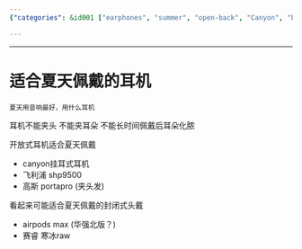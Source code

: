 ```yaml
---
{"categories": &id001 ["earphones", "summer", "open-back", "Canyon", "Philips SHP9500", "Sennheiser Portapro", "Apple AirPods Max", "Sony WH-1000XM4"], "category": "Best Earphones", "date": "2023-12-22 23:52:59", "description": "Discover the perfect earphones for summer with this guide. From open-back options like Canyon, Philips SHP9500, and Sennheiser Portapro to closed-back choices such as Apple AirPods Max and Sony WH-1000XM4 (Haidian version), find the ideal audio companion for warm weather activities.", "tags": *id001, "title": "适合夏天佩戴的耳机"}

---
```


------

# 适合夏天佩戴的耳机

~夏天用音响最好，用什么耳机~

耳机不能夹头 不能夹耳朵 不能长时间佩戴后耳朵化脓

开放式耳机适合夏天佩戴

- canyon挂耳式耳机
- 飞利浦 shp9500
- 高斯 portapro (夹头发)

看起来可能适合夏天佩戴的封闭式头戴

- airpods max (华强北版？)
- 赛睿 寒冰raw

